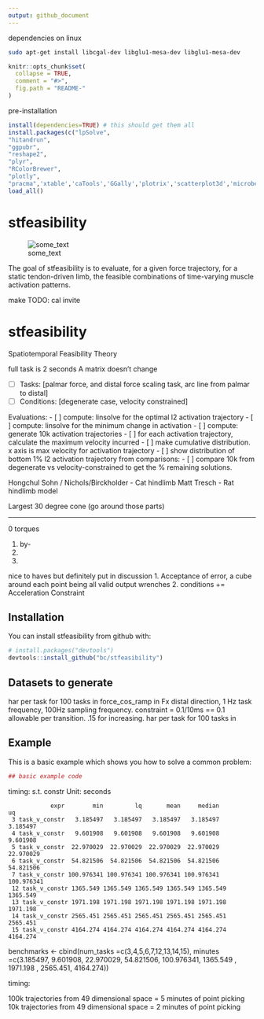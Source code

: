 ```yaml
---
output: github_document
---
```

dependencies on linux
```bash
sudo apt-get install libcgal-dev libglu1-mesa-dev libglu1-mesa-dev
```
```r
knitr::opts_chunk$set(
  collapse = TRUE,
  comment = "#>",
  fig.path = "README-"
)
```
pre-installation
```r
install(dependencies=TRUE) # this should get them all
install.packages(c("lpSolve",
"hitandrun",
"ggpubr",
"reshape2",
"plyr",
"RColorBrewer",
"plotly",
"pracma",'xtable','caTools','GGally','plotrix','scatterplot3d','microbenchmark','pbmcapply','pbapply','geometry','rgl'))
load_all()
```


# stfeasibility

![some_text](https://user-images.githubusercontent.com/13772726/41803667-211f53bc-7640-11e8-9f5d-a91df3a62712.png)

The goal of stfeasibility is to evaluate, for a given force trajectory, for a static tendon-driven limb, the feasible combinations of time-varying muscle activation patterns.

make TODO: cal invite


# stfeasibility
Spatiotemporal Feasibility Theory

full task is 2 seconds
A matrix doesn't change

- [ ] Tasks: [palmar force, and distal force scaling task, arc line from palmar to distal]
- [ ] Conditions: [degenerate case, velocity constrained]

Evaluations:
	- [ ] compute: linsolve for the optimal l2 activation trajectory
	- [ ] compute: linsolve for the minimum change in activation
	- [ ] compute: generate 10k activation trajectories
		- [ ] for each activation trajectory, calculate the maximum velocity incurred
				- [ ] make cumulative distribution. x axis is max velocity for activation trajectory
		- [ ] show distribution of bottom 1% l2 activation trajectory from
comparisons: 
	- [ ] compare 10k from degenerate vs velocity-constrained to get the % remaining solutions.


Hongchul Sohn / Nichols/Birckholder - Cat hindlimb
Matt Tresch - Rat hindlimb model

Largest 30 degree cone (go around those parts)

--------------

0 torques

1. by-
2.
3.


nice to haves but definitely put in discussion
1. Acceptance of error, a cube around each point being all valid output wrenches
2. conditions += Acceleration Constraint




## Installation

You can install stfeasibility from github with:

```r
# install.packages("devtools")
devtools::install_github("bc/stfeasibility")
```

## Datasets to generate
har per task for 100 tasks in force_cos_ramp in Fx distal direction, 1 Hz task frequency, 100Hz sampling frequency. constraint = 0.1/10ms == 0.1 allowable per transition. .15 for increasing.
har per task for 100 tasks in 

## Example

This is a basic example which shows you how to solve a common problem:

```r
## basic example code
```


timing: s.t. constr
Unit: seconds
```
            expr        min         lq       mean     median         uq
 3 task_v_constr   3.185497   3.185497   3.185497   3.185497   3.185497
 4 task_v_constr   9.601908   9.601908   9.601908   9.601908   9.601908
 5 task_v_constr  22.970029  22.970029  22.970029  22.970029  22.970029
 6 task_v_constr  54.821506  54.821506  54.821506  54.821506  54.821506
 7 task_v_constr 100.976341 100.976341 100.976341 100.976341 100.976341
 12 task_v_constr 1365.549 1365.549 1365.549 1365.549 1365.549 1365.549  
 13 task_v_constr 1971.198 1971.198 1971.198 1971.198 1971.198 1971.198  
 14 task_v_constr 2565.451 2565.451 2565.451 2565.451 2565.451 2565.451
 15 task_v_constr 4164.274 4164.274 4164.274 4164.274 4164.274 4164.274
 ```

benchmarks <- cbind(num_tasks =c(3,4,5,6,7,12,13,14,15), minutes =c(3.185497,
9.601908,
22.970029,
54.821506,
100.976341,
1365.549  ,
1971.198  ,
2565.451,
4164.274))




timing:

100k trajectories from 49 dimensional space = 5 minutes of point picking
10k trajectories from 49 dimensional space = 2 minutes of point picking